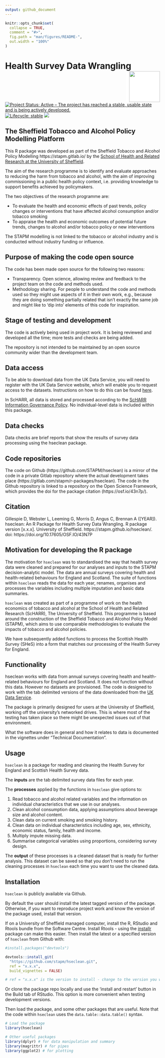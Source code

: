 ```yaml
---
output: github_document
---
```


<!-- README.md is generated from README.Rmd. Please edit that file -->

```r
knitr::opts_chunk$set(
  collapse = TRUE,
  comment = "#>",
  fig.path = "man/figures/README-",
  out.width = "100%"
)
```
# Health Survey Data Wrangling <img src="logo.png" align="right" style="padding-left:10px;background-color:white;" width="100" height="100" />

<!-- badges: start -->
[![Project Status: Active – The project has reached a stable, usable state and is being actively developed.](https://www.repostatus.org/badges/latest/active.svg)](https://www.repostatus.org/#active)
[![Lifecycle: stable](https://img.shields.io/badge/lifecycle-stable-brightgreen.svg)](https://www.tidyverse.org/lifecycle/#stable)
[![](https://img.shields.io/badge/doi-10.17605/OSF.IO/43N7P-green.svg)](https://doi.org/10.17605/OSF.IO/43N7P)
<!-- badges: end -->


## The Sheffield Tobacco and Alcohol Policy Modelling Platform
This R package was developed as part of the Sheffield Tobacco and Alcohol Policy Modelling https://stapm.gitlab.io/ by the [School of Health and Related Research at the University of Sheffield](https://www.sheffield.ac.uk/scharr).    

The aim of the research programme is to identify and evaluate approaches to reducing the harm from tobacco and alcohol, with the aim of improving commissioning in a public health policy context, i.e. providing knowledge to support benefits achieved by policymakers.  

The two objectives of the research programme are:

- To evaluate the health and economic effects of past trends, policy changes or interventions that have affected alcohol consumption and/or tobacco smoking
- To appraise the health and economic outcomes of potential future trends, changes to alcohol and/or tobacco policy or new interventions

The STAPM modelling is not linked to the tobacco or alcohol industry and is conducted without industry funding or influence.  

## Purpose of making the code open source
The code has been made open source for the following two reasons:  

- Transparency. Open science, allowing review and feedback to the project team on the code and methods used.
- Methodology sharing. For people to understand the code and methods used so they might use aspects of it in their own work, e.g., because they are doing something partially related that isn't exactly the same job and might like to 'dip into' elements of this code for inspiration.

## Stage of testing and development
The code is actively being used in project work. It is being reviewed and developed all the time; more tests and checks are being added.  

The repository is not intended to be maintained by an open source community wider than the development team.   

## Data access

To be able to download data from the UK Data Service, you will need to register with the UK Data Service website, which will enable you to request access to the datasets. Instructions on how to do this can be found [here](https://www.ukdataservice.ac.uk/get-data/how-to-access.aspx).   

In ScHARR, all data is stored and processed according to the [ScHARR Information Governance Policy](https://www.sheffield.ac.uk/scharr/research/igov/policy00). No individual-level data is included within this package.



## Data checks

Data checks are brief reports that show the results of survey data processing using the hseclean package.  

## Code repositories
The code on Github (https://github.com/STAPM/hseclean) is a mirror of the code in a private Gitlab repository where the actual development takes place (https://gitlab.com/stapm/r-packages/hseclean). The code in the Github repository is linked to a repository on the Open Science Framework, which provides the doi for the package citation (https://osf.io/43n7p/).    

## Citation

Gillespie D, Webster L, Leeming G, Morris D, Angus C, Brennan A ([YEAR]). hseclean: An R Package for Health Survey Data Wrangling. R package version [x.x.x]. University of Sheffield. https://stapm.github.io/hseclean/. doi: https://doi.org/10.17605/OSF.IO/43N7P

## Motivation for developing the R package
The motivation for `hseclean` was to standardised the way that health survey data were cleaned and prepared for our analyses and inputs to the STAPM decision-analytic model. The data are annual surveys covering health and health-related behaviours for England and Scotland. The suite of functions within `hseclean` reads the data for each year, renames, organises and processes the variables including multiple imputation and basic data summaries.   

`hseclean` was created as part of a programme of work on the health economics of tobacco and alcohol at the School of Health and Related Research (ScHARR), The University of Sheffield. This programme is based around the construction of the Sheffield Tobacco and Alcohol Policy Model (STAPM), which aims to use comparable methodologies to evaluate the impacts of tobacco and alcohol policies.     

We have subsequently added functions to process the Scottish Health Survey (SHeS) into a form that matches our processing of the Health Survey for England.  

## Functionality
hseclean works with data from annual surveys covering health and health-related behaviours for England and Scotland. It does not function without this data. However no datasets are provisioned. The code is designed to work with the tab delimited versions of the data downloaded from the [UK Data Service](https://ukdataservice.ac.uk/).  

The package is primarily designed for users at the University of Sheffield, working off the university's networked drives. This is where most of the testing has taken place so there might be unexpected issues out of that environment.   

What the software does in general and how it relates to data is documented in the vignettes under "Technical Documentation".

## Usage

`hseclean` is a package for reading and cleaning the Health Survey for England and Scottish Health Survey data. 

The **inputs** are the tab delimited survey data files for each year.   

The **processes** applied by the functions in `hseclean` give options to:

1. Read tobacco and alcohol related variables and the information on individual characteristics that we use in our analyses.  
1. Clean alcohol consumption data, applying assumptions about beverage size and alcohol content.  
1. Clean data on current smoking and smoking history.  
1. Clean data on individual characteristics including age, sex, ethnicity, economic status, family, health and income.  
1. Multiply impute missing data.  
1. Summarise categorical variables using proportions, considering survey design.  

The **output** of these processes is a cleaned dataset that is ready for further analysis. This dataset can be saved so that you don't need to run the cleaning processes in `hseclean` each time you want to use the cleaned data.  

## Installation
`hseclean` is publicly available via Github.     

By default the user should install the latest tagged version of the package. Otherwise, if you want to reproduce project work and know the version of the package used, install that version.  

If on a University of Sheffield managed computer, install the R, RStudio and Rtools bundle from the Software Centre. Install Rtools - using the [installr](https://cran.r-project.org/web/packages/installr/index.html) package can make this easier. Then install the latest or a specified version of `hseclean` from Github with:     

```r
#install.packages("devtools")

devtools::install_git(
  "https://github.com/stapm/hseclean.git", 
  ref = "x.x.x",
  build_vignettes = FALSE)

# ref = "x.x.x" is the version to install - change to the version you want e.g. "1.2.3"
```

Or clone the package repo locally and use the 'install and restart' button in the Build tab of RStudio. This option is more convenient when testing development versions.   


Then load the package, and some other packages that are useful. Note that the code within `hseclean` uses the `data.table::data.table()` syntax.  

```r
# Load the package
library(hseclean)

# Other useful packages
library(dplyr) # for data manipulation and summary
library(magrittr) # for pipes
library(ggplot2) # for plotting
```

  

